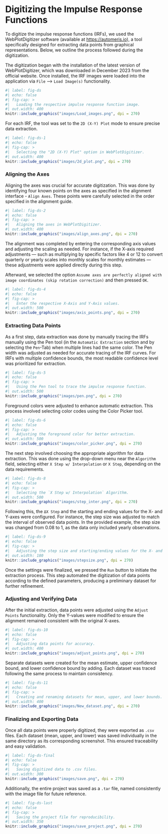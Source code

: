 # Digitizing the Impulse Response Functions {.unnumbered}

To digitize the impulse response functions (IRFs), we used the WebPlotDigitizer software (available at [https://automeris.io](https://automeris.io/WebPlotDigitizer/download.html)), a tool specifically designed for extracting data points from graphical representations. Below, we outline the process followed during the digitization.

The digitization began with the installation of the latest version of WebPlotDigitizer, which was downloaded in December 2023 from the official website. Once installed, the IRF images were loaded into the application via  `File` --> `Load Image(s)` functionality.

```r
#| label: fig-ds
#| echo: false
#| fig-cap: >
#|   Loading the respective impulse response function image.
#| out.width: 400
knitr::include_graphics("images/Load_images.png", dpi = 270)
```

For each IRF, the tool was set to the `2D (X-Y) Plot` mode to ensure precise data extraction.

```r
#| label: fig-ds-1
#| echo: false
#| fig-cap: >
#|   Selecting the "2D (X-Y) Plot" option in WebPlotDigitizer.
#| out.width: 400
knitr::include_graphics("images/2d_plot.png", dpi = 270)
```

### Aligning the Axes

Aligning the axes was crucial for accurate digitization. This was done by identifying four known points on the axes as specified in the alignment interface - `Align Axes`. These points were carefully selected in the order specified in the alignment guide.

```r
#| label: fig-ds-2
#| echo: false
#| fig-cap: >
#|   Aligning the axes in WebPlotDigitizer.
#| out.width: 400
knitr::include_graphics("images/align_axes.png", dpi = 270)
```


The alignment was completed by entering the corresponding axis values and adjusting the scaling as needed. For instance, if the X-axis required adjustments — such as multiplying by specific factors like 4 or 12 to convert quarterly or yearly scales into monthly scales for monthly estimates — these adjustments were applied directly during this step.

Afterward, we selected the option `Assume axes are perfectly aligned with image coordinates (skip rotation correction)` and then pressed `OK`.


```r
#| label: fig-ds-4
#| echo: false
#| fig-cap: >
#|   Enter the respective X-Axis and Y-Axis values.
#| out.width: 500
knitr::include_graphics("images/axis_points.png", dpi = 270)
```



### Extracting Data Points

As a first step, data extraction was done by manually tracing the IRFs manually using the Pen tool (in the `Automatic Extraction` section and by selecting the `Pen`-Tab) when multiple lines had the same color. The Pen width was adjusted as needed for accurate tracing of the IRF curves. For IRFs with multiple confidence bounds, the most readable confidence level was prioritized for extraction.

```r
#| label: fig-ds-5
#| echo: false
#| fig-cap: >
#|   Using the Pen tool to trace the impulse response function.
#| out.width: 500
knitr::include_graphics("images/pen.png", dpi = 270)
```

Foreground colors were adjusted to enhance automatic extraction. This process involved selecting color codes using the Color Picker tool.

```r
#| label: fig-ds-6
#| echo: false
#| fig-cap: >
#|   Adjusting the foreground color for better extraction.
#| out.width: 500
knitr::include_graphics("images/color_picker.png", dpi = 270)
```


The next step involved choosing the appropriate algorithm for data extraction. This was done using the drop-down menu near the `Algorithm` field, selecting either `X Step w/ Interpolation` or `X Step`, depending on the data requirements.

```r
#| label: fig-ds-8
#| echo: false
#| fig-cap: >
#|   Selecting the `X Step w/ Interpolation` Algorithm.
#| out.width: 500
knitr::include_graphics("images/step_inter.png", dpi = 270)
```

Following this, the `ΔX Step` and the starting and ending values for the X- and Y-axes were configured. For instance, the step size was adjusted to match the interval of observed data points. In the provided example, the step size was changed from 0.08 to 1, as the data only included yearly observations.

```r
#| label: fig-ds-9
#| echo: false
#| fig-cap: >
#|   Adjusting the step size and starting/ending values for the X- and Y-axes.
#| out.width: 180
knitr::include_graphics("images/stepsize.png", dpi = 270)
```

Once the settings were finalized, we pressed the `Run` button to initiate the extraction process. This step automated the digitization of data points according to the defined parameters, producing a preliminary dataset for further refinement.

### Adjusting and Verifying Data

After the initial extraction, data points were adjusted using the `Adjust Points` functionality. Only the Y-values were modified to ensure the alignment remained consistent with the original X-axes.

```r
#| label: fig-ds-10
#| echo: false
#| fig-cap: >
#|   Adjusting data points for accuracy.
#| out.width: 400
knitr::include_graphics("images/adjust_points.png", dpi = 270)
```

Separate datasets were created for the mean estimate, upper confidence bound, and lower confidence bound by adding. Each dataset was traced following the same process to maintain consistency.

```r
#| label: fig-ds-11
#| echo: false
#| fig-cap: >
#|   Creating and renaming datasets for mean, upper, and lower bounds.
#| out.width: 400
knitr::include_graphics("images/New_dataset.png", dpi = 270)
```

### Finalizing and Exporting Data

Once all data points were properly digitized, they were exported as `.csv` files.  Each dataset (mean, upper, and lower) was saved individually in the same directory as its corresponding screenshot. This ensured traceability and easy validation.

```r
#| label: fig-ds-final
#| echo: false
#| fig-cap: >
#|   Saving digitized data to .csv files.
#| out.width: 300
knitr::include_graphics("images/save.png", dpi = 270)
```

Additionally, the entire project was saved as a `.tar` file, named consistently with the image file for future reference.

```r
#| label: fig-ds-last
#| echo: false
#| fig-cap: >
#|   Saving the project file for reproducibility.
#| out.width: 350
knitr::include_graphics("images/save_project.png", dpi = 270)
```


